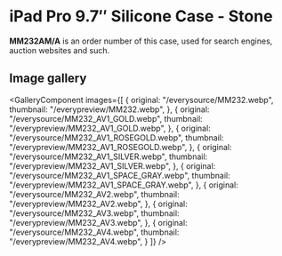 
# iPad Pro 9.7″ Silicone Case - Stone

<Callout type='info' emoji='👉🏻'>**MM232AM/A** is an order number of this case, used for search engines, auction websites and such.</Callout>

## Image gallery

<GalleryComponent
    images={[
      {
        original: "/everysource/MM232.webp",
        thumbnail: "/everypreview/MM232.webp",
      },
      {
        original: "/everysource/MM232_AV1_GOLD.webp",
        thumbnail: "/everypreview/MM232_AV1_GOLD.webp",
      },
      {
        original: "/everysource/MM232_AV1_ROSEGOLD.webp",
        thumbnail: "/everypreview/MM232_AV1_ROSEGOLD.webp",
      },
      {
        original: "/everysource/MM232_AV1_SILVER.webp",
        thumbnail: "/everypreview/MM232_AV1_SILVER.webp",
      },
      {
        original: "/everysource/MM232_AV1_SPACE_GRAY.webp",
        thumbnail: "/everypreview/MM232_AV1_SPACE_GRAY.webp",
      },
      {
        original: "/everysource/MM232_AV2.webp",
        thumbnail: "/everypreview/MM232_AV2.webp",
      },
      {
        original: "/everysource/MM232_AV3.webp",
        thumbnail: "/everypreview/MM232_AV3.webp",
      },
      {
        original: "/everysource/MM232_AV4.webp",
        thumbnail: "/everypreview/MM232_AV4.webp",
      }
    ]}
  />
